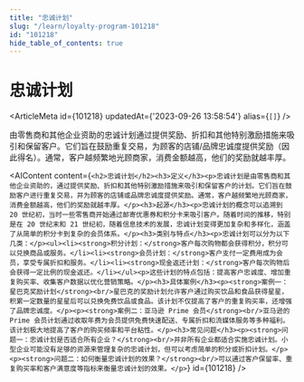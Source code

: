 ```yaml
---
title: "忠诚计划"
slug: "/learn/loyalty-program-101218"
id: "101218"
hide_table_of_contents: true
---
```



# 忠诚计划

<ArticleMeta id={101218} updatedAt={'2023-09-26 13:58:54'} alias={`[]`} />
<div className='border-solid border-b border-t-0 my-4 border-[var(--ifm-color-gray-300)]' />

由零售商和其他企业资助的忠诚计划通过提供奖励、折扣和其他特别激励措施来吸引和保留客户。它们旨在鼓励重复交易，为顾客的店铺/品牌忠诚度提供奖励（因此得名）。通常，客户越频繁地光顾商家，消费金额越高，他们的奖励就越丰厚。

<AIContent content={`<h2>忠诚计划</h2><h3>定义</h3><p>忠诚计划是由零售商和其他企业资助的，通过提供奖励、折扣和其他特别激励措施来吸引和保留客户的计划。它们旨在鼓励客户进行重复交易，并为顾客的店铺或品牌忠诚度提供奖励。通常，客户越频繁地光顾商家，消费金额越高，他们的奖励就越丰厚。</p><h3>起源</h3><p>忠诚计划的概念可以追溯到 20 世纪初，当时一些零售商开始通过邮寄优惠券和积分卡来吸引客户。随着时间的推移，特别是在 20 世纪末和 21 世纪初，随着信息技术的发展，忠诚计划变得更加复杂和多样化，涵盖了从简单的积分卡到复杂的会员体系。</p><h3>类别与特点</h3><p>忠诚计划可以分为以下几类：</p><ul><li><strong>积分计划：</strong>客户每次购物都会获得积分，积分可以兑换商品或服务。</li><li><strong>会员计划：</strong>客户支付一定费用成为会员，享受专属折扣和服务。</li><li><strong>现金返还计划：</strong>客户每次购物后会获得一定比例的现金返还。</li></ul><p>这些计划的特点包括：提高客户忠诚度、增加重复购买率、收集客户数据以优化营销策略。</p><h3>具体案例</h3><p><strong>案例一：星巴克奖励计划</strong><br/>星巴克的奖励计划允许客户通过购买饮品和食品获得星星，积累一定数量的星星后可以兑换免费饮品或食品。该计划不仅提高了客户的重复购买率，还增强了品牌忠诚度。</p><p><strong>案例二：亚马逊 Prime 会员</strong><br/>亚马逊的 Prime 会员计划通过收取年费为会员提供免费快速配送、专属折扣和流媒体服务等多种福利。该计划极大地提高了客户的购买频率和平台粘性。</p><h3>常见问题</h3><p><strong>问题一：忠诚计划是否适合所有企业？</strong><br/>并非所有企业都适合实施忠诚计划。小型企业可能没有足够的资源来管理复杂的忠诚计划，但可以考虑简单的积分或折扣计划。</p><p><strong>问题二：如何衡量忠诚计划的效果？</strong><br/>可以通过客户保留率、重复购买率和客户满意度等指标来衡量忠诚计划的效果。</p>`} id={101218} />
